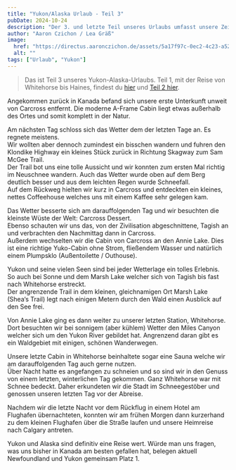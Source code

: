 ```yaml
---
title: "Yukon/Alaska Urlaub - Teil 3"
pubDate: 2024-10-24
description: "Der 3. und letzte Teil unseres Urlaubs umfasst unsere Zeit in Carcross, Whitehorse und Umgebung."
author: "Aaron Czichon / Lea Gräß"
image:
  href: "https://directus.aaronczichon.de/assets/5a17f97c-0ec2-4c23-a52f-6e2a83a8fb32.jpeg?quality=70&width=1600"
  alt: ""
tags: ["Urlaub", "Yukon"]
---
```

> Das ist Teil 3 unseres Yukon-Alaska-Urlaubs. Teil 1, mit der Reise von Whitehorse bis Haines, findest du [hier](https://canada.aaronczichon.de/blog/43-yukon-alaska-part1/) und [Teil 2 hier](https://canada.aaronczichon.de/blog/44-yukon-alaska-part2/).

Angekommen zurück in Kanada befand sich unsere erste Unterkunft unweit von Carcross entfernt. Die moderne A-Frame Cabin liegt etwas außerhalb des Ortes und somit komplett in der Natur.

Am nächsten Tag schloss sich das Wetter dem der letzten Tage an. Es regnete meistens.   
Wir wollten aber dennoch zumindest ein bisschen wandern und fuhren den Klondike Highway ein kleines Stück zurück in Richtung Skagway zum Sam McGee Trail.    
Der Trail bot uns eine tolle Aussicht und wir konnten zum ersten Mal richtig im Neuschnee wandern. Auch das Wetter wurde oben auf dem Berg deutlich besser und aus dem leichten Regen wurde Schneefall.   
Auf dem Rückweg hielten wir kurz in Carcross und entdeckten ein kleines, nettes Coffeehouse welches uns mit einem Kaffee sehr gelegen kam.

Das Wetter besserte sich am darauffolgenden Tag und wir besuchten die kleinste Wüste der Welt: Carcross Dessert.    
Ebenso schauten wir uns das, von der Zivilisation abgeschnittene, Tagish an und verbrachten den Nachmittag dann in Carcross.   
Außerdem wechselten wir die Cabin von Carcross an den Annie Lake. Dies ist eine richtige Yuko-Cabin ohne Strom, fließendem Wasser und natürlich einem Plumpsklo (Außentoilette / Outhouse).

Yukon und seine vielen Seen sind bei jeder Wetterlage ein tolles Erlebnis. So auch bei Sonne und dem Marsh Lake welcher sich von Tagish bis fast nach Whitehorse erstreckt.    
Der angrenzende Trail in dem kleinen, gleichnamigen Ort Marsh Lake (Shea‘s Trail) legt nach einigen Metern durch den Wald einen Ausblick auf den See frei.

Von Annie Lake ging es dann weiter zu unserer letzten Station, Whitehorse.   
Dort besuchten wir bei sonnigem (aber kühlem) Wetter den Miles Canyon welcher sich um den Yukon River gebildet hat. Angrenzend daran gibt es ein Waldgebiet mit einigen, schönen Wanderwegen.   

Unsere letzte Cabin in Whitehorse beinhaltete sogar eine Sauna welche wir am darauffolgenden Tag auch gerne nutzen.    
Über Nacht hatte es angefangen zu schneien und so sind wir in den Genuss von einem letzten, winterlichen Tag gekommen. Ganz Whitehorse war mit Schnee bedeckt. Daher erkundeten wir die Stadt im Schneegestöber und genossen unseren letzten Tag vor der Abreise.

Nachdem wir die letzte Nacht vor dem Rückflug in einem Hotel am Flughafen übernachteten, konnten wir am frühen Morgen dann kurzerhand zu dem kleinen Flughafen über die Straße laufen und unsere Heimreise nach Calgary antreten.

Yukon und Alaska sind definitiv eine Reise wert. Würde man uns fragen, was uns bisher in Kanada am besten gefallen hat, belegen aktuell Newfoundland und Yukon gemeinsam Platz 1.